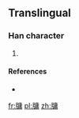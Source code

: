 ==Translingual==

===Han character===
{{Han char|rn=91|rad=片|as=11|sn=15|four=|canj=LLILB,LNILB}}

# {{defn|Han|sort=片11}}

====References====
* {{Han ref|kx=0694.191|hdz=32020.071|uh=7257|ud=29271}}

[[fr:牗]]
[[pl:牗]]
[[zh:牗]]